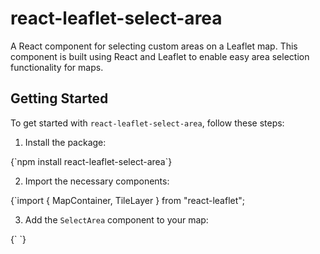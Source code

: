 
# react-leaflet-select-area

A React component for selecting custom areas on a Leaflet map. This component is built using React and Leaflet to enable easy area selection functionality for maps.

## Getting Started

To get started with `react-leaflet-select-area`, follow these steps:

1. Install the package:

<CodeBlock language="bash">
{`npm install react-leaflet-select-area`}
</CodeBlock>

2. Import the necessary components:

<CodeBlock language="javascript">
{`import { MapContainer, TileLayer } from "react-leaflet";
</CodeBlock>

3. Add the `SelectArea` component to your map:

<CodeBlock language="javascript">
{`<MapContainer
  center={[51.505, -0.09]}
  zoom={13}
  className="h-full w-full"
  zoomControl={false}
>
  <TileLayer
    url="https://{s}.tile.openstreetmap.org/{z}/{x}/{y}.png"
    attribution='&copy; <a href="https://www.openstreetmap.org/copyright">OpenStreetMap</a> contributors'
  />
  <SelectArea />
</MapContainer>`}
</CodeBlock>
